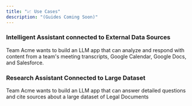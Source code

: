 ```yaml
---
title: "📈 Use Cases"
description: "(Guides Coming Soon)"
---
```


### Intelligent Assistant connected to External Data Sources

Team Acme wants to build an LLM app that can analyze and respond with content
from a team's meeting transcripts, Google Calendar, Google Docs, and Salesforce.

### Research Assistant Connected to Large Dataset

Team Acme wants to build an LLM app that can answer detailed questions and cite
sources about a large dataset of Legal Documents
